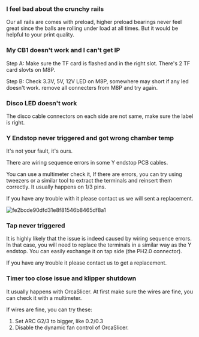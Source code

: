 ### I feel bad about the crunchy rails

Our all rails are comes with preload, higher preload bearings never feel great since the balls are rolling under load at all times. But it would be helpful to your print quality. 



### My CB1 doesn't work and I can't get IP 

Step A: Make sure the TF card is flashed and in the right slot. There's 2 TF card slovts on M8P.

Step B: Check 3.3V, 5V, 12V LED on M8P, somewhere may short if any led doesn't work. remove all connecters from M8P and try again.



### Disco LED doesn't work 

The disco cable connectors on each side are not same, make sure the label is right. 



### Y Endstop never triggered and got wrong chamber temp

It's not your fault, it's ours.

There are wiring sequence errors in some Y endstop PCB cables. 

You can use a multimeter check it, If there are errors, you can try using tweezers or a similar tool to extract the terminals and reinsert them correctly. It usually happens on 1/3 pins.

If you have any trouble with it please contact us we will sent a replacement.



![fe2bcde90dfd31e8f81546b8465df8a1](https://img.mpx.wiki/i/2023/06/15/648ad449beb11.webp)

### Tap never triggered

It is highly likely that the issue is indeed caused by wiring sequence errors. In that case, you will need to replace the terminals in a similar way as the Y endstop. You can easily exchange it on tap side (the PH2.0 connector).

If you have any trouble it please contact us to get a replacement.

### Timer too close issue and klipper shutdown

It usually happens with OrcaSlicer.  At first make sure the wires are fine, you can check it with a multimeter. 

If wires are fine, you can try these:
1. Set ARC G2/3 to bigger, like 0.2/0.3 
2. Disable the dynamic fan control of OrcaSlicer.

